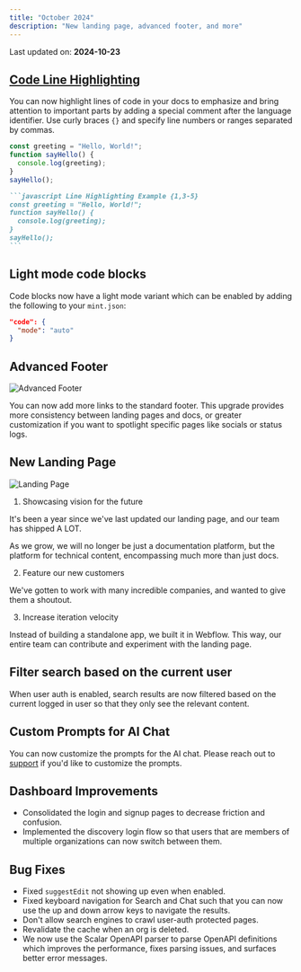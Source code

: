 ```yaml
---
title: "October 2024"
description: "New landing page, advanced footer, and more"
---
```


<Info>Last updated on: **2024-10-23**</Info>

## [Code Line Highlighting](/content/components/code#line-highlighting)

You can now highlight lines of code in your docs to emphasize and bring attention to important parts by adding a special comment after the language identifier. Use curly braces `{}` and specify line numbers or ranges separated by commas.

```javascript Line Highlighting Example {1,3-5}
const greeting = "Hello, World!";
function sayHello() {
  console.log(greeting);
}
sayHello();
```

````md
```javascript Line Highlighting Example {1,3-5}
const greeting = "Hello, World!";
function sayHello() {
  console.log(greeting);
}
sayHello();
```
````

## Light mode code blocks

Code blocks now have a light mode variant which can be enabled by adding the following to your `mint.json`:

```json
"code": {
  "mode": "auto"
}
```

## Advanced Footer

<img src="/images/changelog/advanced-footer.gif" alt="Advanced Footer" />

You can now add more links to the standard footer. This upgrade
provides more consistency between landing pages and docs, or greater customization
if you want to spotlight specific pages like socials or status logs.

## New Landing Page

<img src="/images/changelog/landing-page.jpeg" alt="Landing Page" />

1. Showcasing vision for the future

It's been a year since we've last updated our landing page, and our team has shipped A LOT.

As we grow, we will no longer be just a documentation platform, but the platform for technical content, encompassing much more than just docs.

2. Feature our new customers

We've gotten to work with many incredible companies, and wanted to give them a shoutout.

3. Increase iteration velocity

Instead of building a standalone app, we built it in Webflow. This way, our entire team can contribute and experiment with the landing page.

## Filter search based on the current user

When user auth is enabled, search results are now filtered based on the current logged in user so that they only see the relevant content.

## Custom Prompts for AI Chat

You can now customize the prompts for the AI chat. Please reach out to [support](mailto:sales@mintlify.com) if you'd like to customize the prompts.

## Dashboard Improvements

- Consolidated the login and signup pages to decrease friction and confusion.
- Implemented the discovery login flow so that users that are members of multiple organizations can now switch between them.

## Bug Fixes

- Fixed `suggestEdit` not showing up even when enabled.
- Fixed keyboard navigation for Search and Chat such that you can now use the up and down arrow keys to navigate the results.
- Don't allow search engines to crawl user-auth protected pages.
- Revalidate the cache when an org is deleted.
- We now use the Scalar OpenAPI parser to parse OpenAPI definitions which improves the performance, fixes parsing issues, and surfaces better error messages.